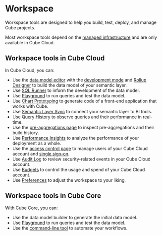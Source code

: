 # Workspace

Workspace tools are designed to help you build, test, deploy, and manage
Cube projects.

<SuccessBox>

Most workspace tools depend on the [managed infrastructure][ref-infrastructure]
and are only available in Cube Cloud.

</SuccessBox>

## Workspace tools in Cube Cloud

In Cube Cloud, you can:
* Use the [data model editor][ref-data-model] with the [development
mode][ref-dev-mode] and [Rollup Designer][ref-rollup-designer] to build
the data model of your semantic layer.
* Use [SQL Runner][ref-sql-runner] to inform the development of the data
model.
* Use [Playground][ref-playground] to run queries and test the data model.
* Use [Chart Prototyping][ref-vizard] to generate code of a front-end
application that works with Cube.
* Use [Semantic Layer Sync][ref-sls] to connect your semantic layer to BI
tools.
* Use [Query History][ref-query-history] to observe queries and their
performance in real-time.
* Use the [pre-aggregations page][ref-pre-aggs] to inspect pre-aggregations
and their build history.
* Use [Performance Insights][ref-perf-insights] to analyze the performance
of your deployment as a whole.
* Use the [access control page][ref-access-control] to manage users of your
Cube Cloud account and [single sign-on][ref-sso].
* Use [Audit Log][ref-audit-log] to review security-related events in your
Cube Cloud account.
* Use [Budgets][ref-budgets] to control the usage and spend of your Cube
Cloud account.
* Use [Preferences][ref-prefs] to adjust the workspace to your liking.

## Workspace tools in Cube Core

With Cube Core, you can:

* Use the data model builder to generate the initial data model.
* Use [Playground][ref-playground] to run queries and test the data model.
* Use the [command-line tool][ref-cli] to automate your workflows.

[ref-infrastructure]: /product/deployment/cloud
[ref-data-model]: /product/workspace/data-model
[ref-rollup-designer]: /product/workspace/rollup-designer
[ref-dev-mode]: /product/workspace/dev-mode
[ref-sql-runner]: /product/workspace/sql-runner
[ref-playground]: /product/workspace/playground
[ref-vizard]: /product/workspace/vizard
[ref-sls]: /product/workspace/semantic-layer-sync
[ref-query-history]: /product/workspace/query-history
[ref-pre-aggs]: /product/workspace/pre-aggregations
[ref-perf-insights]: /product/workspace/performance
[ref-access-control]: /product/workspace/access-control
[ref-sso]: /product/workspace/sso
[ref-audit-log]: /product/workspace/audit-log
[ref-budgets]: /product/workspace/budgets
[ref-prefs]: /product/workspace/preferences
[ref-cli]: /product/workspace/cli
